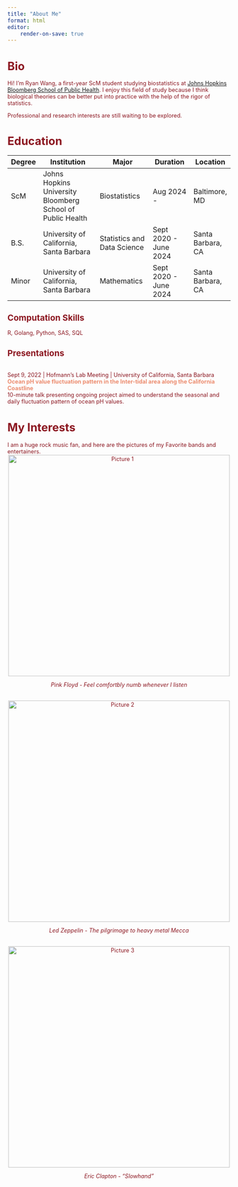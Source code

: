 ```yaml
---
title: "About Me"
format: html
editor:
    render-on-save: true
---
```


<div style="font-size: 90%; color:  #8C1721;">

# Bio

Hi! I'm Ryan Wang, a first-year ScM student studying biostatistics at [Johns Hopkins Bloomberg School of Public Health](https://www.jhsph.edu).
I enjoy this field of study because I think biological theories can be better put into practice with the help of the rigor of statistics.

Professional and research interests are still waiting to be explored. 

# Education

<div style="font-size: 90%; color:  #8C1721;">

| Degree | Institution                           | Major                          | Duration                | Location           |
|--------|---------------------------------------|--------------------------------|-------------------------|--------------------|
| ScM    | Johns Hopkins University <br> Bloomberg School of Public Health | Biostatistics            | Aug 2024 -  | Baltimore, MD     |
| B.S.   | University of California, Santa Barbara               | Statistics and Data Science  | Sept 2020 - June 2024 | Santa Barbara, CA     |
| Minor  | University of California, Santa Barbara               | Mathematics         | Sept 2020 - June 2024     | Santa Barbara, CA     |

</div>

## <span style="color:  #8C1721;"> Computation Skills</span>
  
R, Golang, Python, SAS, SQL



## <span style="color:  #8C1721;"> Presentations </span>
<br>
Sept 9, 2022 \| Hofmann's Lab Meeting \| University of California, Santa Barbara
<br>
<span style="color:  #EC8C6F;"> **Ocean pH value fluctuation pattern in the Inter-tidal area along the California Coastline**</span>
<br>
10-minute talk presenting ongoing project aimed to understand the seasonal and daily fluctuation pattern of ocean pH values.


# My Interests
I am a huge rock music fan, and here are the pictures of my Favorite bands and entertainers.
<div style="display: flex; flex-wrap: wrap; gap: 15px; justify-content: center; text-align: center;">

<div>
  <img src="pics\floyd.jpg" width="500px" alt="Picture 1">
  <p><em>Pink Floyd - Feel comfortbly numb whenever I listen</em></p>
</div>

<div>
  <img src="pics\zeppelin.jpg" width="500px" alt="Picture 2">
  <p><em>Led Zeppelin - The pilgrimage to heavy metal Mecca</em></p>
</div>

<div>
  <img src="pics\ec.webp" width="500px" alt="Picture 3">
  <p><em>Eric Clapton - "Slowhand"</em></p>
</div>

